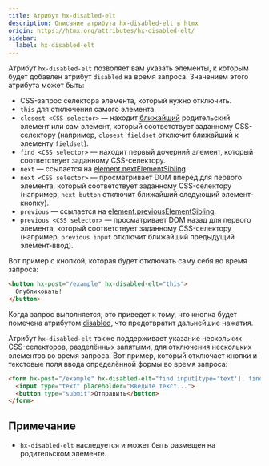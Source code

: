 ```yaml
---
title: Атрибут hx-disabled-elt
description: Описание атрибута hx-disabled-elt в htmx
origin: https://htmx.org/attributes/hx-disabled-elt/
sidebar:
  label: hx-disabled-elt
---
```


Атрибут `hx-disabled-elt` позволяет вам указать элементы, к которым будет добавлен атрибут `disabled` на время запроса. Значением этого атрибута может быть:

- CSS-запрос селектора элемента, который нужно отключить.
- `this` для отключения самого элемента.
- `closest <CSS selector>` — находит [ближайший](https://developer.mozilla.org/ru/docs/Web/API/Element/closest) родительский элемент или сам элемент, который соответствует заданному CSS-селектору (например, `closest fieldset` отключит ближайший к элементу `fieldset`).
- `find <CSS selector>` — находит первый дочерний элемент, который соответствует заданному CSS-селектору.
- `next` — ссылается на [element.nextElementSibling](https://developer.mozilla.org/ru/docs/Web/API/Element/nextElementSibling).
- `next <CSS selector>` — просматривает DOM вперед для первого элемента, который соответствует заданному CSS-селектору (например, `next button` отключит ближайший следующий элемент-кнопку).
- `previous` — ссылается на [element.previousElementSibling](https://developer.mozilla.org/ru/docs/Web/API/Element/previousElementSibling).
- `previous <CSS selector>` — просматривает DOM назад для первого элемента, который соответствует заданному CSS-селектору (например, `previous input` отключит ближайший предыдущий элемент-ввод).

Вот пример с кнопкой, которая будет отключать саму себя во время запроса:

```html wrap
<button hx-post="/example" hx-disabled-elt="this">
  Опубликовать!
</button>
```

Когда запрос выполняется, это приведет к тому, что кнопка будет помечена атрибутом [disabled](https://developer.mozilla.org/en-US/docs/Web/HTML/Attributes/disabled), что предотвратит дальнейшие нажатия.

Атрибут `hx-disabled-elt` также поддерживает указание нескольких CSS-селекторов, разделённых запятыми, для отключения нескольких элементов во время запроса. Вот пример, который отключает кнопки и текстовые поля ввода определённой формы во время запроса:


```html wrap
<form hx-post="/example" hx-disabled-elt="find input[type='text'], find button">
  <input type="text" placeholder="Введите текст...">
  <button type="submit">Отправить</button>
</form>
```

## Примечание

- `hx-disabled-elt` наследуется и может быть размещен на родительском элементе.
